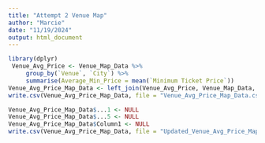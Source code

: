 ```yaml
---
title: "Attempt 2 Venue Map"
author: "Marcie"
date: "11/19/2024"
output: html_document
---
```


```r
library(dplyr)
 Venue_Avg_Price <- Venue_Map_Data %>%
     group_by(`Venue`, `City`) %>%
     summarise(Average_Min_Price = mean(`Minimum Ticket Price`))
Venue_Avg_Price_Map_Data <- left_join(Venue_Avg_Price, Venue_Map_Data, by = c("City"))
write.csv(Venue_Avg_Price_Map_Data, file = "Venue_Avg_Price_Map_Data.csv")
```

```r
Venue_Avg_Price_Map_Data$...1 <- NULL
Venue_Avg_Price_Map_Data$...5 <- NULL
Venue_Avg_Price_Map_Data$Column1 <- NULL
write.csv(Venue_Avg_Price_Map_Data, file = "Updated_Venue_Avg_Price_Map_Data.csv")
```
